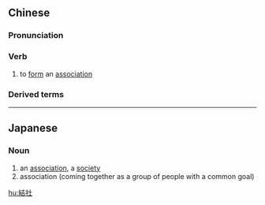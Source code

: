 {{also|结社}}
==Chinese==
{{zh-forms|s=结社}}

===Pronunciation===
{{zh-pron
|m=jiéshè
|c=git3 se5
|mn=kiat-siā
|cat=v
}}

===Verb===
{{zh-verb}}

# to [[form]] an [[association]]

===Derived terms===
{{zh-der|結社自由}}

----

==Japanese==
{{ja-kanjitab|けつ|しゃ|k1=けっ|yomi=on}}

===Noun===
{{ja-noun|けっしゃ}}

# an [[association]], a [[society]]
# association (coming together as a group of people with a common goal)

[[hu:結社]]